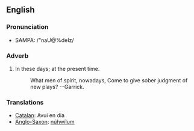 ==English==
===Pronunciation===
*SAMPA: /"naU@%deIz/
===Adverb===

#In these days; at the present time.
#:What men of spirit, nowadays, Come to give sober judgment of new plays? --Garrick.

===Translations===
*[[Catalan]]: Avui en dia
*[[Anglo-Saxon]]: [[núhwílum]]